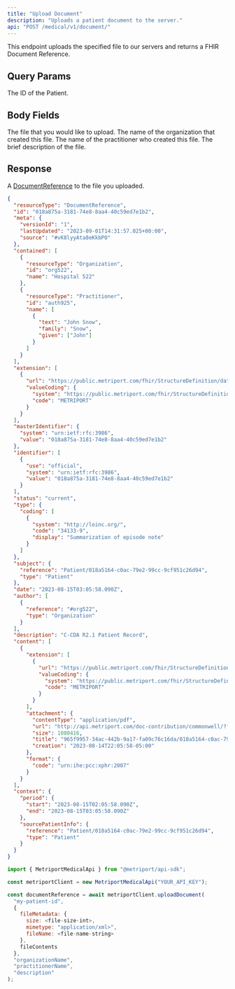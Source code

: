 ```yaml
---
title: "Upload Document"
description: "Uploads a patient document to the server."
api: "POST /medical/v1/document/"
---
```


This endpoint uploads the specified file to our servers and returns a FHIR Document Reference.

## Query Params

<ParamField query="patientId" type="string" required>
  The ID of the Patient.
</ParamField>

## Body Fields

<ParamField body="file" type="File" required>
  The file that you would like to upload.
</ParamField>

<ParamField body="organizationName" type="string">
  The name of the organization that created this file.
</ParamField>

<ParamField body="practitionerName" type="string">
  The name of the practitioner who created this file.
</ParamField>

<ParamField body="description" type="string">
  The brief description of the file.
</ParamField>

## Response

A [DocumentReference](/medical-api/fhir/resources/documentreference) to the file you uploaded.

```json
{
  "resourceType": "DocumentReference",
  "id": "018a875a-3181-74e8-8aa4-40c59ed7e1b2",
  "meta": {
    "versionId": "1",
    "lastUpdated": "2023-09-01T14:31:57.025+00:00",
    "source": "#vK8lyyAta8eKkbPO"
  },
  "contained": [
    {
      "resourceType": "Organization",
      "id": "org522",
      "name": "Hospital 522"
    },
    {
      "resourceType": "Practitioner",
      "id": "auth925",
      "name": [
        {
          "text": "John Snow",
          "family": "Snow",
          "given": ["John"]
        }
      ]
    }
  ],
  "extension": [
    {
      "url": "https://public.metriport.com/fhir/StructureDefinition/data-source.json",
      "valueCoding": {
        "system": "https://public.metriport.com/fhir/StructureDefinition/data-source.json",
        "code": "METRIPORT"
      }
    }
  ],
  "masterIdentifier": {
    "system": "urn:ietf:rfc:3986",
    "value": "018a875a-3181-74e8-8aa4-40c59ed7e1b2"
  },
  "identifier": [
    {
      "use": "official",
      "system": "urn:ietf:rfc:3986",
      "value": "018a875a-3181-74e8-8aa4-40c59ed7e1b2"
    }
  ],
  "status": "current",
  "type": {
    "coding": [
      {
        "system": "http://loinc.org/",
        "code": "34133-9",
        "display": "Summarization of episode note"
      }
    ]
  },
  "subject": {
    "reference": "Patient/018a5164-c0ac-79e2-99cc-9cf951c26d94",
    "type": "Patient"
  },
  "date": "2023-08-15T03:05:58.090Z",
  "author": [
    {
      "reference": "#org522",
      "type": "Organization"
    }
  ],
  "description": "C-CDA R2.1 Patient Record",
  "content": [
    {
      "extension": [
        {
          "url": "https://public.metriport.com/fhir/StructureDefinition/data-source.json",
          "valueCoding": {
            "system": "https://public.metriport.com/fhir/StructureDefinition/data-source.json",
            "code": "METRIPORT"
          }
        }
      ],
      "attachment": {
        "contentType": "application/pdf",
        "url": "http://api.metriport.com/doc-contribution/commonwell/?fileName=965f9957-34ac-442b-9a17-fa09c76c16da/018a5164-c0ac-79e2-99cc-9cf951c26d94/965f9957-34ac-442b-9a17-fa09c76c16da_018a5164-c0ac-79e2-99cc-9cf951c26d94_018a875a-3181-74e8-8aa4-40c59ed7e1b2",
        "size": 1080416,
        "title": "965f9957-34ac-442b-9a17-fa09c76c16da/018a5164-c0ac-79e2-99cc-9cf951c26d94/965f9957-34ac-442b-9a17-fa09c76c16da_018a5164-c0ac-79e2-99cc-9cf951c26d94_018a875a-3181-74e8-8aa4-40c59ed7e1b2",
        "creation": "2023-08-14T22:05:58-05:00"
      },
      "format": {
        "code": "urn:ihe:pcc:xphr:2007"
      }
    }
  ],
  "context": {
    "period": {
      "start": "2023-08-15T02:05:58.090Z",
      "end": "2023-08-15T03:05:58.090Z"
    },
    "sourcePatientInfo": {
      "reference": "Patient/018a5164-c0ac-79e2-99cc-9cf951c26d94",
      "type": "Patient"
    }
  }
}
```

<ResponseExample>

```javascript Metriport SDK
import { MetriportMedicalApi } from "@metriport/api-sdk";

const metriportClient = new MetriportMedicalApi("YOUR_API_KEY");

const documentReference = await metriportClient.uploadDocument(
  "my-patient-id",
  {
    fileMetadata: {
      size: <file-size-int>,
      mimetype: "application/xml>",
      fileName: <file-name-string>
    },
    fileContents
  },
  "organizationName",
  "practitionerName",
  "description"
);
```

</ResponseExample>
